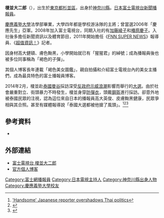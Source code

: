 {{藝人
| 姓名 = 榎並大二郎
| 類型 = 節目主持
| 圖片     =
| 圖片尺寸 =
| 圖片簡介 =
| 原名 = 
| 羅馬拼音 = Enami Daijiro 
| 暱稱 = 
| 國籍 = {{JPN}}
| 出生日期 = {{birth date and age|1985|9|30}}
| 出生地點 = {{JPN}}[[東京都|東京都]][[杉並區|杉並區]]
| 職業     = [[富士電視台|富士電視台]][[播報員|播報員]]
| 語言     = [[日語|日語]]
| 配偶     = 
| 教育程度 = [[慶應義塾大學|慶應義塾大學]]法學部政治學科畢業
| 活躍年代 = 2008年至今
| 經紀公司 = 
| 網站     = [http://www.fujitv.co.jp/ana/enami/index.html 官方網頁]
}}
'''榎並大二郎'''（{{bd|1985年|9月30日|||catIdx=Enami Daijiro}}），出生於[[東京都|東京都]][[杉並區|杉並區]]，出身於[[神奈川縣|神奈川縣]]。[[日本|日本]][[富士電視台|富士電視台]][[新聞|新聞]][[播報員|播報員]]。

[[慶應義塾大學|慶應義塾大學]]法學部畢業，大學四年都是學校游泳隊的主將；曾當選2006年「慶應先生」亞軍。2008年加入富士電視台，同期入社的有[[加藤綾子|加藤綾子]]和[[椿原慶子|椿原慶子]]。入社後多擔任新聞資訊以及體育節目，2011年開始擔任《[[FNN_SUPER_NEWS|FNN SUPER NEWS]]》報導員、《[[超值資訊！|超值資訊！]]》記者。

因身材高大健碩、膚色黝黑，小學開始就已有「猩猩君」的綽號；成為播報員後也被多位同事稱為「褐色的子彈」。

其個人博客長年連載「褐色美女圖鑑」，親自拍攝和介紹富士電視台內的美女主播們，成為最具特色的富士播報員博客。

2014年2月，榎並赴[[泰國|泰國]][[曼谷|曼谷]]採訪深受[[2013年泰國反政府示威|反政府示威浪潮]]影響而舉行的[[2014年泰國大選|大選]]。由於社會嚴重對立、街頭暴力不時發生，榎並身穿[[防彈衣|防彈衣]]，頭戴[[鋼盔|鋼盔]]進行採訪。卻意外地被泰國民眾的注視，認為這位來自日本的播報員高大英俊、皮膚黝黑健康，民眾爭相與其合照。甚至有媒體報導說「泰國大選都被他搶了風頭」。<ref>[http://www.bangkokpost.com/news/local/393010/handsome-japanese-reporter-overshadows-thai-politics 'Handsome' Japanese reporter overshadows Thai politics]</ref><ref>{{Cite web |url=http://news.livedoor.com/article/detail/8501329/ |title=タイの総選挙取材の日本人記者が話題に、イケメンぶりがタイ女性を魅了！？―タイメディア |access-date=2014-02-04 |archive-date=2020-02-09 |archive-url=https://web.archive.org/web/20200209023536/https://news.livedoor.com/article/detail/8501329/ |dead-url=no }}</ref><ref>{{Cite web |url=http://www.newsclip.be/article/2014/02/04/20648.html |title=ヘルメット姿でデモ取材　フジアナウンサーの榎並さん、タイ女性のハートわしづかみ |access-date=2014-02-04 |archive-date=2020-10-01 |archive-url=https://web.archive.org/web/20201001172940/http://www.newsclip.be/article/2014/02/04/20648.html |dead-url=no }}</ref>

== 參考資料 ==
{{Reflist}}
*{{cite news|url=http://www.vjmedia.com.hk/articles/2015/04/21/104903|title=大時代之後|publisher=《[[輔仁媒體|輔仁媒體]]》|author=[[健吾|健吾]]|date=2015年4月21日|accessdate=2015年4月22日|archive-date=2020年2月9日|archive-url=https://web.archive.org/web/20200209023537/https://www.vjmedia.com.hk/articles/2015/04/21/104903|dead-url=no}}


== 外部連結 ==   
* [http://www.fujitv.co.jp/ana/enami/index.html 富士電視台 榎並大二郎] {{Wayback|url=http://www.fujitv.co.jp/ana/enami/index.html |date=20210211192829 }}
* [http://blog.fujitv.co.jp/enami/index.html 官方個人博客] {{Wayback|url=http://blog.fujitv.co.jp/enami/index.html |date=20190331125529 }}

{{富士電視台主播}}

{{DEFAULTSORT:Enami Daijiro}}
[[Category:富士網播報員|Category:富士網播報員]]
[[Category:日本電視主持人|Category:日本電視主持人]]
[[Category:神奈川縣出身人物|Category:神奈川縣出身人物]]
[[Category:慶應義塾大學校友|Category:慶應義塾大學校友]]